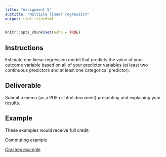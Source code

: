 ```yaml
---
title: "Assignment 5"
subtitle: "Multiple linear regression"
output: tint::tintHtml
---
```


```r
knitr::opts_chunk$set(echo = TRUE)
```

## Instructions

Estimate one linear regression model that predicts the value of your
outcome variable based on all of your predictor variables (at least
two continuous predictors and at least one categorical predictor).

## Deliverable

Submit a memo (as a PDF or html document) presenting and explaining your 
results. 

## Example

These examples would receive full credit.

[Commuting example](https://c-voulgaris.github.io/SES-5215-F22/Examples/a5-commuting.pdf){target="_blank"}

[Crashes example](https://c-voulgaris.github.io/SES-5215-F22/Examples/a5-crashes.pdf){target="_blank"}


        